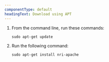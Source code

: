 ```yaml
---
componentType: default
headingText: Download using APT
---
```


1. From the command line, run these commands:

    ```shell
    sudo apt-get update
    ```

2. Run the following command:

    ```shell
    sudo apt-get install nri-apache
    ```